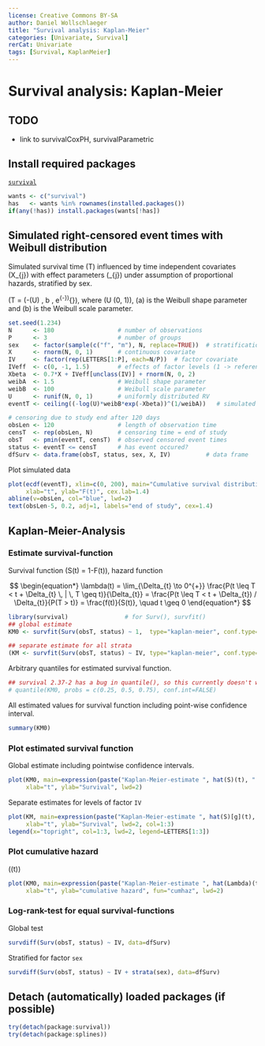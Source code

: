 ```yaml
---
license: Creative Commons BY-SA
author: Daniel Wollschlaeger
title: "Survival analysis: Kaplan-Meier"
categories: [Univariate, Survival]
rerCat: Univariate
tags: [Survival, KaplanMeier]
---
```


Survival analysis: Kaplan-Meier
=========================

TODO
-------------------------

 - link to survivalCoxPH, survivalParametric

Install required packages
-------------------------

[`survival`](http://cran.r-project.org/package=survival)

```r
wants <- c("survival")
has   <- wants %in% rownames(installed.packages())
if(any(!has)) install.packages(wants[!has])
```

Simulated right-censored event times with Weibull distribution
-------------------------

Simulated survival time \(T\) influenced by time independent covariates \(X_{j}\) with effect parameters \(\beta_{j}\) under assumption of proportional hazards, stratified by sex.

\(T = (-\ln(U) \, b \, e^{-\bf{X} \bf{\beta}})^{\frac{1}{a}}\), where \(U \sim \mathcal{U}(0, 1)\), \(a\) is the Weibull shape parameter and \(b\) is the Weibull scale parameter.

```r
set.seed(1.234)
N      <- 180                  # number of observations
P      <- 3                    # number of groups
sex    <- factor(sample(c("f", "m"), N, replace=TRUE))  # stratification factor
X      <- rnorm(N, 0, 1)       # continuous covariate
IV     <- factor(rep(LETTERS[1:P], each=N/P))  # factor covariate
IVeff  <- c(0, -1, 1.5)        # effects of factor levels (1 -> reference level)
Xbeta  <- 0.7*X + IVeff[unclass(IV)] + rnorm(N, 0, 2)
weibA  <- 1.5                  # Weibull shape parameter
weibB  <- 100                  # Weibull scale parameter
U      <- runif(N, 0, 1)       # uniformly distributed RV
eventT <- ceiling((-log(U)*weibB*exp(-Xbeta))^(1/weibA))   # simulated event time

# censoring due to study end after 120 days
obsLen <- 120                  # length of observation time
censT  <- rep(obsLen, N)       # censoring time = end of study
obsT   <- pmin(eventT, censT)  # observed censored event times
status <- eventT <= censT      # has event occured?
dfSurv <- data.frame(obsT, status, sex, X, IV)          # data frame
```

Plot simulated data

```r
plot(ecdf(eventT), xlim=c(0, 200), main="Cumulative survival distribution",
     xlab="t", ylab="F(t)", cex.lab=1.4)
abline(v=obsLen, col="blue", lwd=2)
text(obsLen-5, 0.2, adj=1, labels="end of study", cex=1.4)
```

Kaplan-Meier-Analysis
-------------------------

### Estimate survival-function

Survival function \(S(t) = 1-F(t)\), hazard function

$$
\begin{equation*}
\lambda(t) = \lim_{\Delta_{t} \to 0^{+}} \frac{P(t \leq T < t + \Delta_{t} \, | \, T \geq t)}{\Delta_{t}} = \frac{P(t \leq T < t + \Delta_{t}) / \Delta_{t}}{P(T > t)} = \frac{f(t)}{S(t)}, \quad t \geq 0
\end{equation*}
$$

```r
library(survival)                # for Surv(), survfit()
## global estimate
KM0 <- survfit(Surv(obsT, status) ~ 1,  type="kaplan-meier", conf.type="log", data=dfSurv)

## separate estimate for all strata
(KM <- survfit(Surv(obsT, status) ~ IV, type="kaplan-meier", conf.type="log", data=dfSurv))
```

Arbitrary quantiles for estimated survival function.

```r
## survival 2.37-2 has a bug in quantile(), so this currently doesn't work
# quantile(KM0, probs = c(0.25, 0.5, 0.75), conf.int=FALSE)
```

All estimated values for survival function including point-wise confidence interval.

```r
summary(KM0)
```

### Plot estimated survival function

Global estimate including pointwise confidence intervals.

```r
plot(KM0, main=expression(paste("Kaplan-Meier-estimate ", hat(S)(t), " with CI")),
     xlab="t", ylab="Survival", lwd=2)
```

Separate estimates for levels of factor `IV`

```r
plot(KM, main=expression(paste("Kaplan-Meier-estimate ", hat(S)[g](t), " for groups g")),
     xlab="t", ylab="Survival", lwd=2, col=1:3)
legend(x="topright", col=1:3, lwd=2, legend=LETTERS[1:3])
```

### Plot cumulative hazard

\(\hat{\Lambda}(t)\)

```r
plot(KM0, main=expression(paste("Kaplan-Meier-estimate ", hat(Lambda)(t))),
     xlab="t", ylab="cumulative hazard", fun="cumhaz", lwd=2)
```

### Log-rank-test for equal survival-functions

Global test

```r
survdiff(Surv(obsT, status) ~ IV, data=dfSurv)
```

Stratified for factor `sex`

```r
survdiff(Surv(obsT, status) ~ IV + strata(sex), data=dfSurv)
```

Detach (automatically) loaded packages (if possible)
-------------------------

```r
try(detach(package:survival))
try(detach(package:splines))
```
